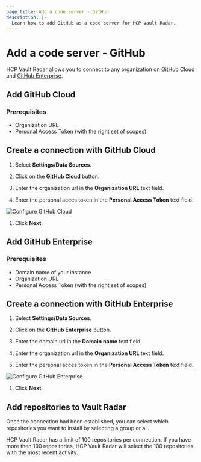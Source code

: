 ```yaml
---
page_title: Add a code server - GitHub
description: |-
  Learn how to add GitHub as a code server for HCP Vault Radar.
---
```


# Add a code server - GitHub

HCP Vault Radar allows you to connect to any organization on [GitHub Cloud](#add-github-cloud) and [GitHub Enterprise](#add-github-enterprise). 

## Add GitHub Cloud

### Prerequisites

- Organization URL
- Personal Access Token (with the right set of scopes)

## Create a connection with GitHub Cloud

1. Select **Settings/Data Sources**.

1. Click on the **GitHub Cloud** button.

1. Enter the organization url in the **Organization URL** text field.

1. Enter the personal acces token in the **Personal Access Token** text field.

  ![Configure GitHub Cloud](/img/docs/vault-radar/github-pat-scopes.png)

1. Click **Next**.

## Add GitHub Enterprise

### Prerequisites

- Domain name of your instance
- Organization URL
- Personal Access Token (with the right set of scopes)

## Create a connection with GitHub Enterprise

1. Select **Settings/Data Sources**.

1. Click on the **GitHub Enterprise** button.

1. Enter the domain url in the **Domain name** text field.

1. Enter the organization url in the **Organization URL** text field.

1. Enter the personal acces token in the **Personal Access Token** text field.

  ![Configure GitHub Enterprise](/img/docs/vault-radar/github-pat-scopes.png)

1. Click **Next**.

## Add repositories to Vault Radar

Once the connection had been established, you can select which repositories you
want to install by selecting a group or all.

<Note> 

HCP Vault Radar has a limit of 100 repositories per connection. If you have more
then 100 repositories, HCP Vault Radar will select the 100 repositories with the
most recent activity.

</Note>